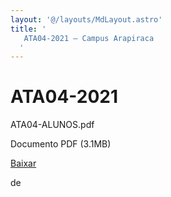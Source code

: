 ```yaml
---
layout: '@/layouts/MdLayout.astro'
title: '
   ATA04-2021 — Campus Arapiraca
  '
---
```






ATA04\-2021
===========














 ATA04\-ALUNOS.pdf
   

 Documento PDF
 (3\.1MB)
 

<a class="btn btn-secondary download" href="https://arapiraca.ufal.br/graduacao/ciencia-da-computacao/documentos/atas-do-colegiado-e-nde/nde/ata04-alunos.pdf/%40%40download/file/ATA04-ALUNOS.pdf">
 Baixar
</a>




























 de
 



















